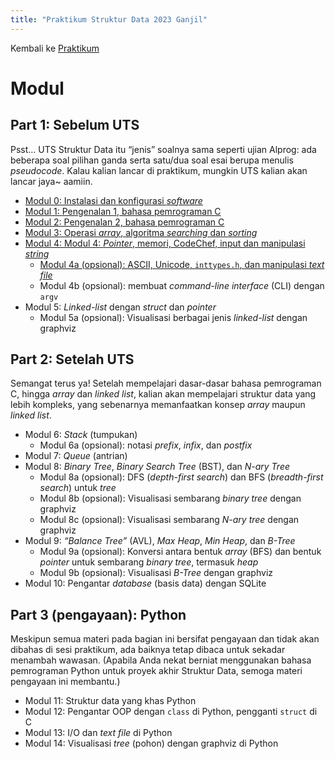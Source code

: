 ```yaml
---
title: "Praktikum Struktur Data 2023 Ganjil"
---
```


Kembali ke [Praktikum](../../../../praktikum.qmd)

# Modul

## Part 1: Sebelum UTS

Psst... UTS Struktur Data itu "jenis" soalnya sama seperti ujian Alprog: ada beberapa soal pilihan ganda serta satu/dua soal esai berupa menulis *pseudocode*. Kalau kalian lancar di praktikum, mungkin UTS kalian akan lancar jaya~ aamiin.

* [Modul 0: Instalasi dan konfigurasi *software*](Strukdat2023_Modul00.qmd)
* [Modul 1: Pengenalan 1, bahasa pemrograman C](Strukdat2023_Modul01.qmd)
* [Modul 2: Pengenalan 2, bahasa pemrograman C](Strukdat2023_Modul02.qmd)
* [Modul 3: Operasi *array*, algoritma *searching* dan *sorting*](Strukdat2023_Modul03.qmd)
* [Modul 4: Modul 4: *Pointer*, memori, CodeChef, input dan manipulasi *string*](Strukdat2023_Modul04.qmd)
    + [Modul 4a (opsional): ASCII, Unicode, `inttypes.h`, dan manipulasi *text file*](Strukdat2023_Modul04a.qmd)
    * Modul 4b (opsional): membuat *command-line interface* (CLI) dengan `argv`
* Modul 5: *Linked-list* dengan *struct* dan *pointer*
    + Modul 5a (opsional): Visualisasi berbagai jenis *linked-list* dengan graphviz

## Part 2: Setelah UTS

Semangat terus ya! Setelah mempelajari dasar-dasar bahasa pemrograman C, hingga *array* dan *linked list*, kalian akan mempelajari struktur data yang lebih kompleks, yang sebenarnya memanfaatkan konsep *array* maupun *linked list*.

* Modul 6: *Stack* (tumpukan)
    + Modul 6a (opsional): notasi *prefix*, *infix*, dan *postfix*
* Modul 7: *Queue* (antrian)
* Modul 8: *Binary Tree*, *Binary Search Tree* (BST), dan *N-ary Tree*
    + Modul 8a (opsional): DFS (*depth-first search*) dan BFS (*breadth-first search*) untuk *tree*
    + Modul 8b (opsional): Visualisasi sembarang *binary tree* dengan graphviz
    + Modul 8c (opsional): Visualisasi sembarang *N-ary tree* dengan graphviz
* Modul 9: *"Balance Tree"* (AVL), *Max Heap*, *Min Heap*, dan *B-Tree*
    + Modul 9a (opsional): Konversi antara bentuk *array* (BFS) dan bentuk *pointer* untuk sembarang *binary tree*, termasuk *heap*
    + Modul 9b (opsional): Visualisasi *B-Tree* dengan graphviz
* Modul 10: Pengantar *database* (basis data) dengan SQLite

## Part 3 (pengayaan): Python

Meskipun semua materi pada bagian ini bersifat pengayaan dan tidak akan dibahas di sesi praktikum, ada baiknya tetap dibaca untuk sekadar menambah wawasan. (Apabila Anda nekat berniat menggunakan bahasa pemrograman Python untuk proyek akhir Struktur Data, semoga materi pengayaan ini membantu.)

* Modul 11: Struktur data yang khas Python
* Modul 12: Pengantar OOP dengan `class` di Python, pengganti `struct` di C
* Modul 13: I/O dan *text file* di Python
* Modul 14: Visualisasi *tree* (pohon) dengan graphviz di Python
